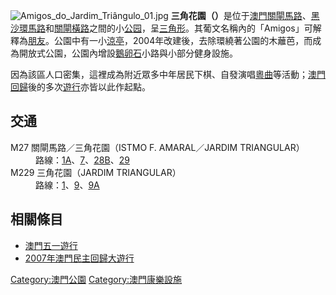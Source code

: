 [[File:Amigos_do_Jardim_Triângulo_01.jpg|thumb]]
'''三角花園（{{lang-pt|Amigos do Jardim Triângulo}}）'''是位于[[澳門|澳門]][[關閘馬路|關閘馬路]]、[[黑沙環馬路|黑沙環馬路]]和[[關閘橫路|關閘橫路]]之間的小[[公园|公园]]，呈[[三角形|三角形]]。其葡文名稱內的「Amigos」可解釋為[[朋友|朋友]]。公園中有一小[[涼亭|涼亭]]，2004年改建後，去除環繞著公園的木蘺芭，而成為開放式公園，公園內增設[[鵝卵石|鵝卵石]]小路與小部分健身設施。

因為該區人口密集，這裡成為附近眾多中年居民下棋、自發演唱[[粵曲|粵曲]]等活動；[[澳門回歸|澳門回歸]]後的多次[[遊行|遊行]]亦皆以此作起點。

== 交通 ==
; M27 關閘馬路／三角花園（ISTMO F. AMARAL／JARDIM TRIANGULAR）
: 路線：[[澳門巴士1A路線|1A]]、[[澳門巴士7路線|7]]、[[澳門巴士28B路線|28B]]、[[澳門巴士29路線|29]]
; M229 三角花園（JARDIM TRIANGULAR）
: 路線：[[澳門巴士1路線|1]]、[[澳門巴士9路線|9]]、[[澳門巴士9A路線|9A]]

== 相關條目 ==
* [[澳門五一遊行|澳門五一遊行]]
* [[2007年澳門民主回歸大遊行|2007年澳門民主回歸大遊行]]

{{澳門公園}}
[[Category:澳門公園|Category:澳門公園]]
[[Category:澳門康樂設施|Category:澳門康樂設施]]